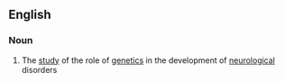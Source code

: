 ==English==

===Noun===
{{en-noun|-}}

# {{label|en|medicine|genetics}} The [[study]] of the role of [[genetics]] in the development of [[neurological]] disorders